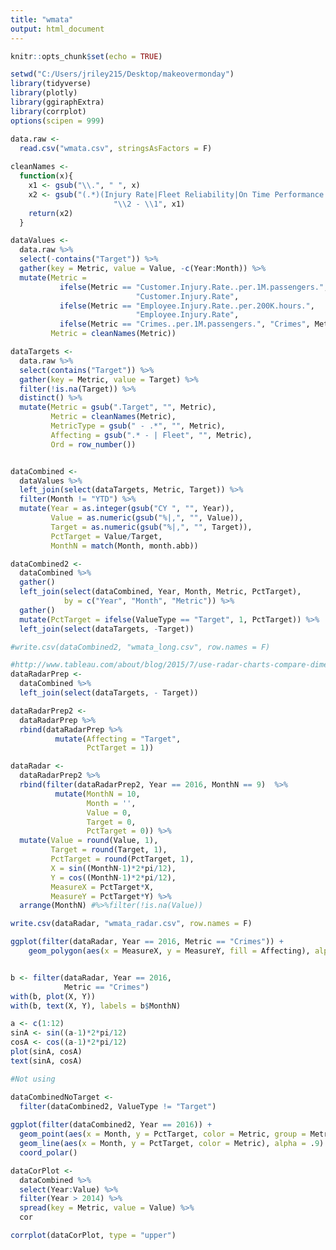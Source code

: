 ---
title: "wmata"
output: html_document
---

```{r setup, include=FALSE}
knitr::opts_chunk$set(echo = TRUE)
```

```{r}
setwd("C:/Users/jriley215/Desktop/makeovermonday")
library(tidyverse)
library(plotly)
library(ggiraphExtra)
library(corrplot)
options(scipen = 999)

data.raw <-
  read.csv("wmata.csv", stringsAsFactors = F)
  
cleanNames <-
  function(x){
    x1 <- gsub("\\.", " ", x)
    x2 <- gsub("(.*)(Injury Rate|Fleet Reliability|On Time Performance|Reliability)", 
                       "\\2 - \\1", x1)
    return(x2)
  }

dataValues <-
  data.raw %>% 
  select(-contains("Target")) %>% 
  gather(key = Metric, value = Value, -c(Year:Month)) %>% 
  mutate(Metric = 
           ifelse(Metric == "Customer.Injury.Rate..per.1M.passengers.", 
                            "Customer.Injury.Rate", 
           ifelse(Metric == "Employee.Injury.Rate..per.200K.hours.", 
                            "Employee.Injury.Rate",
           ifelse(Metric == "Crimes..per.1M.passengers.", "Crimes", Metric))),
         Metric = cleanNames(Metric))

dataTargets <-
  data.raw %>% 
  select(contains("Target")) %>% 
  gather(key = Metric, value = Target) %>% 
  filter(!is.na(Target)) %>% 
  distinct() %>% 
  mutate(Metric = gsub(".Target", "", Metric),
         Metric = cleanNames(Metric),
         MetricType = gsub(" - .*", "", Metric),
         Affecting = gsub(".* - | Fleet", "", Metric),
         Ord = row_number())


dataCombined <-
  dataValues %>% 
  left_join(select(dataTargets, Metric, Target)) %>% 
  filter(Month != "YTD") %>% 
  mutate(Year = as.integer(gsub("CY ", "", Year)),
         Value = as.numeric(gsub("%|,", "", Value)),
         Target = as.numeric(gsub("%|,", "", Target)),
         PctTarget = Value/Target,
         MonthN = match(Month, month.abb))

dataCombined2 <-
  dataCombined %>%
  gather()
  left_join(select(dataCombined, Year, Month, Metric, PctTarget),
            by = c("Year", "Month", "Metric")) %>% 
  gather()
  mutate(PctTarget = ifelse(ValueType == "Target", 1, PctTarget)) %>% 
  left_join(select(dataTargets, -Target))

#write.csv(dataCombined2, "wmata_long.csv", row.names = F)

#http://www.tableau.com/about/blog/2015/7/use-radar-charts-compare-dimensions-over-several-metrics-41592
dataRadarPrep <-
  dataCombined %>%
  left_join(select(dataTargets, - Target))

dataRadarPrep2 <-
  dataRadarPrep %>%
  rbind(dataRadarPrep %>% 
          mutate(Affecting = "Target",
                 PctTarget = 1)) 

dataRadar <-
  dataRadarPrep2 %>% 
  rbind(filter(dataRadarPrep2, Year == 2016, MonthN == 9)  %>% 
          mutate(MonthN = 10,
                 Month = '',
                 Value = 0,
                 Target = 0,
                 PctTarget = 0)) %>%
  mutate(Value = round(Value, 1),
         Target = round(Target, 1),
         PctTarget = round(PctTarget, 1),
         X = sin((MonthN-1)*2*pi/12),
         Y = cos((MonthN-1)*2*pi/12), 
         MeasureX = PctTarget*X,
         MeasureY = PctTarget*Y) %>% 
  arrange(MonthN) #%>%filter(!is.na(Value))

write.csv(dataRadar, "wmata_radar.csv", row.names = F)

ggplot(filter(dataRadar, Year == 2016, Metric == "Crimes")) +
    geom_polygon(aes(x = MeasureX, y = MeasureY, fill = Affecting), alpha = .5)


b <- filter(dataRadar, Year == 2016, 
            Metric == "Crimes")
with(b, plot(X, Y))
with(b, text(X, Y), labels = b$MonthN)

a <- c(1:12)
sinA <- sin((a-1)*2*pi/12)
cosA <- cos((a-1)*2*pi/12)
plot(sinA, cosA)
text(sinA, cosA)

```

```{r eval = F}
#Not using

dataCombinedNoTarget <-
  filter(dataCombined2, ValueType != "Target")
  
ggplot(filter(dataCombined2, Year == 2016)) +
  geom_point(aes(x = Month, y = PctTarget, color = Metric, group = Metric)) +
  geom_line(aes(x = Month, y = PctTarget, color = Metric), alpha = .9) +
  coord_polar()

dataCorPlot <-
  dataCombined %>% 
  select(Year:Value) %>% 
  filter(Year > 2014) %>% 
  spread(key = Metric, value = Value) %>% 
  cor

corrplot(dataCorPlot, type = "upper")
```
